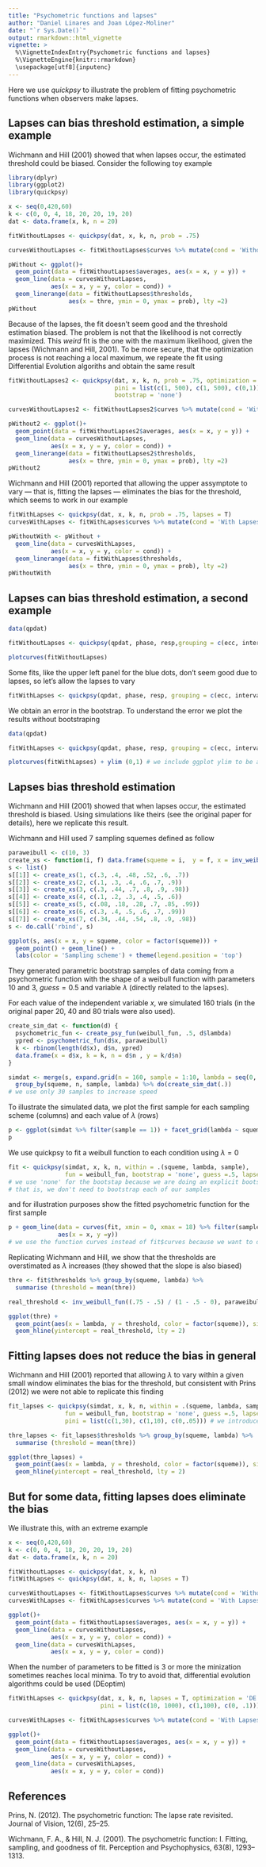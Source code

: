 ```yaml
---
title: "Psychometric functions and lapses"
author: "Daniel Linares and Joan López-Moliner"
date: "`r Sys.Date()`"
output: rmarkdown::html_vignette
vignette: >
  %\VignetteIndexEntry{Psychometric functions and lapses}
  %\VignetteEngine{knitr::rmarkdown}
  \usepackage[utf8]{inputenc}
---
```


Here we use *quickpsy* to illustrate the problem of fitting psychometric functions when observers make lapses.

## Lapses can bias threshold estimation, a simple example

Wichmann and Hill (2001) showed that when lapses occur, the estimated threshold could be biased. Consider the following toy example
```r
library(dplyr)
library(ggplot2)
library(quickpsy)

x <- seq(0,420,60)
k <- c(0, 0, 4, 18, 20, 20, 19, 20)
dat <- data.frame(x, k, n = 20)

fitWithoutLapses <- quickpsy(dat, x, k, n, prob = .75) 

curvesWithoutLapses <- fitWithoutLapses$curves %>% mutate(cond = 'Without Lapses')

pWithout <- ggplot()+
  geom_point(data = fitWithoutLapses$averages, aes(x = x, y = y)) +
  geom_line(data = curvesWithoutLapses,
            aes(x = x, y = y, color = cond)) +
  geom_linerange(data = fitWithoutLapses$thresholds, 
                 aes(x = thre, ymin = 0, ymax = prob), lty =2) 
pWithout
```

Because of the lapses, the fit doesn't seem good and the threshold estimation biased. The problem is not that the likelihood is not correctly maximized. This *weird* fit is the one with the maximum likelihood, given the lapses (Wichmann and Hill, 2001). To be more secure, that the optimization process is not reaching a local maximum, we repeate the fit using Differential Evolution algoriths and obtain the same result

```r
fitWithoutLapses2 <- quickpsy(dat, x, k, n, prob = .75, optimization = 'DE',
                              pini = list(c(1, 500), c(1, 500), c(0,1)),
                              bootstrap = 'none') 

curvesWithoutLapses2 <- fitWithoutLapses2$curves %>% mutate(cond = 'Without Lapses')

pWithout2 <- ggplot()+
  geom_point(data = fitWithoutLapses2$averages, aes(x = x, y = y)) +
  geom_line(data = curvesWithoutLapses,
            aes(x = x, y = y, color = cond)) +
  geom_linerange(data = fitWithoutLapses2$thresholds, 
                 aes(x = thre, ymin = 0, ymax = prob), lty =2) 
pWithout2
```

Wichmann and Hill (2001) reported that allowing the upper assymptote to vary  — that is, fitting the lapses — eliminates the bias for the threshold, which seems to work in our example

```r
fitWithLapses <- quickpsy(dat, x, k, n, prob = .75, lapses = T) 
curvesWithLapses <- fitWithLapses$curves %>% mutate(cond = 'With Lapses')

pWithoutWith <- pWithout +
  geom_line(data = curvesWithLapses,
            aes(x = x, y = y, color = cond)) +
  geom_linerange(data = fitWithLapses$thresholds, 
                 aes(x = thre, ymin = 0, ymax = prob), lty =2) 
pWithoutWith
```

## Lapses can bias threshold estimation, a second example

```r
data(qpdat)

fitWithoutLapses <- quickpsy(qpdat, phase, resp,grouping = c(ecc, interval ,participant)) 

plotcurves(fitWithoutLapses)
```

Some fits, like the upper left panel for the blue dots, don't seem  good due to lapses, so let's allow the lapses to vary

```r

fitWithLapses <- quickpsy(qpdat, phase, resp, grouping = c(ecc, interval ,participant), lapses  = T) 

```

We obtain an error in the bootstrap. To understand the error we plot the results without bootstraping

```r
data(qpdat)

fitWithLapses <- quickpsy(qpdat, phase, resp, grouping = c(ecc, interval ,participant), lapses  = T, bootstrap = 'none') 

plotcurves(fitWithLapses) + ylim (0,1) # we include ggplot ylim to be able to visualize what is going on
```

## Lapses bias threshold estimation

Wichmann and Hill (2001) showed that when lapses occur, the estimated threshold is biased. Using simulations like theirs (see the original paper for details), here we replicate this result.

Wichmann and Hill used 7 sampling squemes defined as follow
```r


paraweibull <- c(10, 3)
create_xs <- function(i, f) data.frame(squeme = i,  y = f, x = inv_weibull_fun(f, paraweibull))
s <- list()
s[[1]] <- create_xs(1, c(.3, .4, .48, .52, .6, .7))
s[[2]] <- create_xs(2, c(.1, .3, .4, .6, .7, .9))
s[[3]] <- create_xs(3, c(.3, .44, .7, .8, .9, .98))
s[[4]] <- create_xs(4, c(.1, .2, .3, .4, .5, .6))
s[[5]] <- create_xs(5, c(.08, .18, .28, .7, .85, .99))
s[[6]] <- create_xs(6, c(.3, .4, .5, .6, .7, .99))
s[[7]] <- create_xs(7, c(.34, .44, .54, .8, .9, .98))
s <- do.call('rbind', s) 

ggplot(s, aes(x = x, y = squeme, color = factor(squeme))) + 
  geom_point() + geom_line() + 
  labs(color = 'Sampling scheme') + theme(legend.position = 'top')
```

They generated parametric bootstrap samples of data coming from a psychometric function with the shape of a weibull function with parameters $10$ and $3$, $guess=0.5$ and variable $\lambda$ (directly related to the lapses). 

For each value of the independent variable $x$, we simulated 160 trials (in the original paper 20, 40 and 80 trials were also used). 

```r
create_sim_dat <- function(d) {
  psychometric_fun <- create_psy_fun(weibull_fun, .5, d$lambda)
  ypred <- psychometric_fun(d$x, paraweibull)
  k <- rbinom(length(d$x), d$n, ypred)
  data.frame(x = d$x, k = k, n = d$n , y = k/d$n)
}

simdat <- merge(s, expand.grid(n = 160, sample = 1:10, lambda = seq(0,.05, .01))) %>%
  group_by(squeme, n, sample, lambda) %>% do(create_sim_dat(.)) 
# we use only 30 samples to increase speed

```

To illustrate the simulated data, we plot the first sample for each sampling scheme (columns) and each value of $\lambda$ (rows)

```r
p <- ggplot(simdat %>% filter(sample == 1)) + facet_grid(lambda ~ squeme) + geom_point(aes(x = x, y = y))
p
```

We use quickpsy to fit a weibull function to each condition using $\lambda = 0$

```r
fit <- quickpsy(simdat, x, k, n, within = .(squeme, lambda, sample), 
                fun = weibull_fun, bootstrap = 'none', guess =.5, lapses = 0) 
# we use 'none' for the bootstap because we are doing an explicit bootstrap  (we are fitting by sample)
# that is, we don't need to bootstrap each of our samples
```

and for illustration purposes show the fitted psychometric function for the first sample 

```r
p + geom_line(data = curves(fit, xmin = 0, xmax = 18) %>% filter(sample == 1),
              aes(x = x, y =y)) 
# we use the function curves instead of fit$curves because we want to define the range of the curves manually
```

Replicating Wichmann and Hill, we show that the thresholds are overstimated as $\lambda$ increases (they showed that the slope is also biased)
```r
thre <- fit$thresholds %>% group_by(squeme, lambda) %>%
  summarise (threshold = mean(thre))

real_threshold <- inv_weibull_fun((.75 - .5) / (1 - .5 - 0), paraweibull)

ggplot(thre) + 
  geom_point(aes(x = lambda, y = threshold, color = factor(squeme)), size = 4) +
  geom_hline(yintercept = real_threshold, lty = 2) 
```

## Fitting lapses does not reduce the bias in general

Wichmann and Hill (2001) reported that allowing $\lambda$ to vary within a given small window eliminates the bias for the threshold, but consistent with Prins (2012) we were not able to replicate this finding 
```r
fit_lapses <- quickpsy(simdat, x, k, n, within = .(squeme, lambda, sample), 
                fun = weibull_fun, bootstrap = 'none', guess =.5, lapses = T,
                pini = list(c(1,30), c(1,10), c(0,.05))) # we introduce the min and max value for each parameter

thre_lapses <- fit_lapses$thresholds %>% group_by(squeme, lambda) %>%
  summarise (threshold = mean(thre))

ggplot(thre_lapses) + 
  geom_point(aes(x = lambda, y = threshold, color = factor(squeme)), size = 4) +
  geom_hline(yintercept = real_threshold, lty = 2) 
```

## But for some data, fitting lapses does eliminate the bias 

We illustrate this, with an extreme example

```r
x <- seq(0,420,60)
k <- c(0, 0, 4, 18, 20, 20, 19, 20)
dat <- data.frame(x, k, n = 20)

fitWithoutLapses <- quickpsy(dat, x, k, n) 
fitWithLapses <- quickpsy(dat, x, k, n, lapses = T) 

curvesWithoutLapses <- fitWithoutLapses$curves %>% mutate(cond = 'Without Lapses')
curvesWithLapses <- fitWithLapses$curves %>% mutate(cond = 'With Lapses')

ggplot()+
  geom_point(data = fitWithoutLapses$averages, aes(x = x, y = y)) +
  geom_line(data = curvesWithoutLapses,
            aes(x = x, y = y, color = cond)) +
  geom_line(data = curvesWithLapses,
            aes(x = x, y = y, color = cond)) 
```

When the number of parameters to be fitted is 3 or more the minization sometimes reaches local minima. To try to avoid that, differential evolution algorithms could be used (DEoptim)

```r
fitWithLapses <- quickpsy(dat, x, k, n, lapses = T, optimization = 'DE', bootstrap = 'none',
                          pini = list(c(10, 1000), c(1,100), c(0, .1))) 

curvesWithLapses <- fitWithLapses$curves %>% mutate(cond = 'With Lapses')

ggplot()+
  geom_point(data = fitWithoutLapses$averages, aes(x = x, y = y)) +
  geom_line(data = curvesWithoutLapses,
            aes(x = x, y = y, color = cond)) +
  geom_line(data = curvesWithLapses,
            aes(x = x, y = y, color = cond)) 

```

## References

Prins, N. (2012). The psychometric function: The lapse rate revisited. Journal of Vision, 12(6), 25–25. 

Wichmann, F. A., & Hill, N. J. (2001). The psychometric function: I. Fitting, sampling, and goodness of fit. Perception and Psychophysics, 63(8), 1293–1313.


